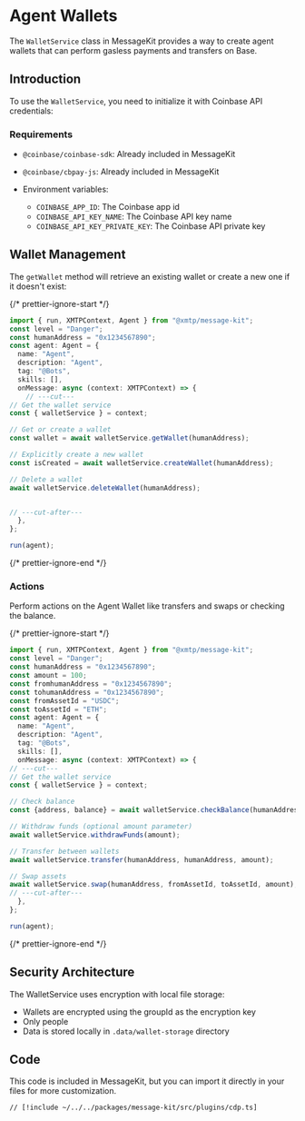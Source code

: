 # Agent Wallets

The `WalletService` class in MessageKit provides a way to create agent wallets that can perform gasless payments and transfers on Base.

## Introduction

To use the `WalletService`, you need to initialize it with Coinbase API credentials:

### Requirements

- `@coinbase/coinbase-sdk`: Already included in MessageKit
- `@coinbase/cbpay-js`: Already included in MessageKit

- Environment variables:
  - `COINBASE_APP_ID`: The Coinbase app id
  - `COINBASE_API_KEY_NAME`: The Coinbase API key name
  - `COINBASE_API_KEY_PRIVATE_KEY`: The Coinbase API private key

## Wallet Management

The `getWallet` method will retrieve an existing wallet or create a new one if it doesn't exist:

{/* prettier-ignore-start */}
```ts twoslash
import { run, XMTPContext, Agent } from "@xmtp/message-kit";
const level = "Danger";
const humanAddress = "0x1234567890";
const agent: Agent = {
  name: "Agent",
  description: "Agent",
  tag: "@Bots",
  skills: [],
  onMessage: async (context: XMTPContext) => {
    // ---cut---
// Get the wallet service
const { walletService } = context;

// Get or create a wallet
const wallet = await walletService.getWallet(humanAddress);

// Explicitly create a new wallet
const isCreated = await walletService.createWallet(humanAddress);

// Delete a wallet
await walletService.deleteWallet(humanAddress);


// ---cut-after---
  },
};

run(agent);
```
{/* prettier-ignore-end */}

### Actions

Perform actions on the Agent Wallet like transfers and swaps or checking the balance.

{/* prettier-ignore-start */}
```ts twoslash
import { run, XMTPContext, Agent } from "@xmtp/message-kit";
const level = "Danger";
const humanAddress = "0x1234567890";
const amount = 100;
const fromhumanAddress = "0x1234567890";
const tohumanAddress = "0x1234567890";
const fromAssetId = "USDC";
const toAssetId = "ETH";
const agent: Agent = {
  name: "Agent",
  description: "Agent",
  tag: "@Bots",
  skills: [],
  onMessage: async (context: XMTPContext) => {
// ---cut---
// Get the wallet service
const { walletService } = context;

// Check balance
const {address, balance} = await walletService.checkBalance(humanAddress);

// Withdraw funds (optional amount parameter)
await walletService.withdrawFunds(amount);

// Transfer between wallets
await walletService.transfer(humanAddress, humanAddress, amount);

// Swap assets
await walletService.swap(humanAddress, fromAssetId, toAssetId, amount);
// ---cut-after---
  },
};

run(agent);
```
{/* prettier-ignore-end */}

## Security Architecture

The WalletService uses encryption with local file storage:

- Wallets are encrypted using the groupId as the encryption key
- Only people
- Data is stored locally in `.data/wallet-storage` directory

## Code

This code is included in MessageKit, but you can import it directly in your files for more customization.

```tsx [src/plugins/cdp.ts]
// [!include ~/../../packages/message-kit/src/plugins/cdp.ts]
```
